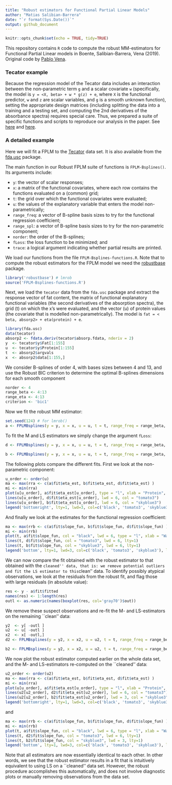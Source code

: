 ```yaml
---
title: "Robust estimators for Functional Partial Linear Models"
author: "Matias Salibian-Barrera"
date: "`r format(Sys.Date())`"
output: github_document
---
```


```r
knitr::opts_chunk$set(echo = TRUE, tidy=TRUE)
```

This repository contains `R` code to compute the robust MM-estimators 
for Functional Partial Linear models in Boente, Salibian-Barrera, Vena (2019).
Original code by [Pablo Vena](https://github.com/anevolbap).

### Tecator example
Because the regression model of the Tecator data includes an 
interaction between the non-parametric 
term `g` and a scalar covariate `w` (specifically, the model is
`y = <X, beta> + w * g(z) + e`, where `X` is the functional 
predictor, `w` and `z` are
scalar variables, and `g` is a smooth unknown function), setting 
the appropriate design matrices
(including splitting the data into a training and a testing set, 
and computing the 2nd derivatives
of the absorbance spectra) requires special care. 
Thus, we prepared a suite of specific 
functions and scripts to reproduce our analysis in the paper. 
See [here](tecator-specific-functions.R) and [here](script-TECATOR.R).

### A detailed example 

Here we will fit a FPLM to the [Tecator](http://lib.stat.cmu.edu/datasets/tecator) data set. 
It is also available from 
the [fda.usc](https://cran.r-project.org/package=fda.usc)
package.

The main function in our Robust FPLM suite of functions
is `FPLM-Bsplines()`. Its arguments include: 

- `y`: the vector of scalar responses;
- `x`: a matrix of  the functional covariates, 
where each row contains the functions evaluated 
on a (common) grid; 
- `t`: the grid over which 
the functional covariates were evaluated; 
- `u`: the values of the explanatory variable 
that enters the model non-parametrically;
- `range_freq`: a vector of B-spline basis sizes
to try for the functional regression coefficient;
- `range_spl`: a vector of B-spline basis sizes
to try for the non-parametric component;
- `norder`: the order of the B-splines;
- `fLoss`: the loss function to be minimized; and
- `trace`: a logical argument indicating whether
partial results are printed. 

We load our functions from the file `FPLM-Bsplines-functions.R`.
Note that to compute the robust estimators for the FPLM model we 
need the [robustbase](https://cran.r-project.org/package=robustbase)
package. 
```r
library('robustbase') # lmrob
source('FPLM-Bsplines-functions.R')
```
Next, we load the `tecator` data 
from the `fda.usc` package and 
extract the response vector of fat content, the 
matrix of functional explanatory functional variables 
(the second derivatives of the absorption spectra),
the grid (t) on which the x's were evaluated,
and the vector (u) of protein values (the covariate that 
is modelled non-parametrically). 
The model is
`fat = < beta, absorp2> + eta(protein) + e`.
```r
library(fda.usc)
data(tecator)
absorp2 <- fdata.deriv(tecator$absorp.fdata, nderiv = 2)
y  <- tecator$y$Fat[1:155]
u  <- tecator$y$Protein[1:155]
t  <- absorp2$argvals
x  <- absorp2$data[1:155,]
```
We consider B-splines of order 4, 
with bases sizes 
between 4 and 13, and use the Robust BIC criterion to 
determine the optimal B-splines dimensions
for each smooth component
```r
norder <- 4
range_beta <- 4:13
range_eta <- 4:13
criterion <- 'bic1'
```
Now we fit the robust MM estimator:
```r
set.seed(124) # for lmrob()
a <- FPLMBsplines(y = y, x = x, u = u, t = t, range_freq = range_beta, range_spl = range_eta, norder = norder, fLoss='lmrob', trace=FALSE)
```
To fit the M and LS estimators we simply change the argument
`fLoss`:
```r
d <- FPLMBsplines(y = y, x = x, u = u, t = t, range_freq = range_beta, range_spl = range_eta, norder = norder, fLoss='huang', trace=FALSE)

b <- FPLMBsplines(y = y, x = x, u = u, t = t, range_freq = range_beta, range_spl = range_eta, norder = norder, fLoss='ls', trace=FALSE)
```
The following plots compare the different fits. First 
we look at the non-parametric component:
```r
u_order <- order(u)
ma <- max(rra <- c(a$fit$eta_est, b$fit$eta_est, d$fit$eta_est) )
mi <- min(rra)
plot(u[u_order], a$fit$eta_est[u_order], type = "l", xlab = "Protein", pch = 1, lwd = 6, col = "black", ylab = expression(hat(eta)), lty=1, ylim=c(mi, ma))
lines(u[u_order], d$fit$eta_est[u_order], lwd = 6, col = "tomato3")
lines(u[u_order], b$fit$eta_est[u_order], lwd = 6, col = "skyblue3")
legend('bottomright', lty=1, lwd=3, col=c('black', 'tomato3', 'skyblue3'), legend=c('MM', 'M', 'LS'))
```

And finally we look at the estimates for the functional 
regression coefficient:
```r
ma <- max(rrb <- c(a$fit$slope_fun, b$fit$slope_fun, d$fit$slope_fun) )
mi <- min(rrb)
plot(t, a$fit$slope_fun, col = "black", lwd = 6, type = "l", xlab = "Wavelength", ylab = expression(hat(beta)), lty=1, ylim=c(mi, ma))
lines(t, d$fit$slope_fun, col = "tomato3", lwd = 6, lty=1)
lines(t, b$fit$slope_fun, col = "skyblue3", lwd = 6, lty=1)
legend('bottom', lty=1, lwd=3, col=c('black', 'tomato3', 'skyblue3'), legend=c('MM', 'M', 'LS'))
```

We can now compare the fit obtained with the robust estimator to that 
obtained with the ``cleaned'' data, that is: we remove potential outliers
and fit the LS estimator to this ``clean'' data. 
To identify possibly atypical observations, we look at the residuals from the
robust fit, and flag those with large residuals (in absolute value):
```r
res <- y - a$fit$fitted
names(res) <- 1:length(res)
outl <- as.numeric(names(boxplot(res, col='gray70')$out))
```

We remove these suspect observations and re-fit the M- and LS-estimators
on the remaining ``clean'' data: 
```r
y2  <- y[ -outl ]
u2  <- u[ -outl ]
x2  <- x[ -outl,]
d2 <- FPLMBsplines(y = y2, x = x2, u = u2, t = t, range_freq = range_beta, range_spl = range_eta, norder = norder, fLoss='huang', trace=FALSE)

b2 <- FPLMBsplines(y = y2, x = x2, u = u2, t = t, range_freq = range_beta, range_spl = range_eta, norder = norder, fLoss='ls', trace=FALSE)
```
We now plot the robust estimator computed earlier on the whole data 
set, and the M- and LS-estimators re-computed on the ``cleaned'' data:
```r
u2_order <- order(u2)
ma <- max(rra <- c(a$fit$eta_est, b$fit$eta_est, d$fit$eta_est) )
mi <- min(rra)
plot(u[u_order], a$fit$eta_est[u_order], type = "l", xlab = "Protein", pch = 1, lwd = 6, col = "black", ylab = expression(hat(eta)), lty=1, ylim=c(mi, ma))
lines(u2[u2_order], d2$fit$eta_est[u2_order], lwd = 6, col = "tomato3")
lines(u2[u2_order], b2$fit$eta_est[u2_order], lwd = 3, col = "skyblue3")
legend('bottomright', lty=1, lwd=3, col=c('black', 'tomato3', 'skyblue3'), legend=c('MM', 'M2', 'LS2'))
```

and
```r
ma <- max(rrb <- c(a$fit$slope_fun, b$fit$slope_fun, d$fit$slope_fun) )
mi <- min(rrb)
plot(t, a$fit$slope_fun, col = "black", lwd = 6, type = "l", xlab = "Wavelength", ylab = expression(hat(beta)), lty=1, ylim=c(mi, ma))
lines(t, d2$fit$slope_fun, col = "tomato3", lwd = 6, lty=1)
lines(t, b2$fit$slope_fun, col = "skyblue3", lwd = 3, lty=1)
legend('bottom', lty=1, lwd=3, col=c('black', 'tomato3', 'skyblue3'), legend=c('MM', 'M2', 'LS2'))
```

Note that all estimators are now essentially identical to each other. 
In other words, we see that the 
robust estimator results in a fit that is intuitively equivalent to using
LS on a ``cleaned'' data set. However, the robust procedure accomplishes this
automatically, and does not involve diagnostic plots or manually
removing observations from the data set. 
